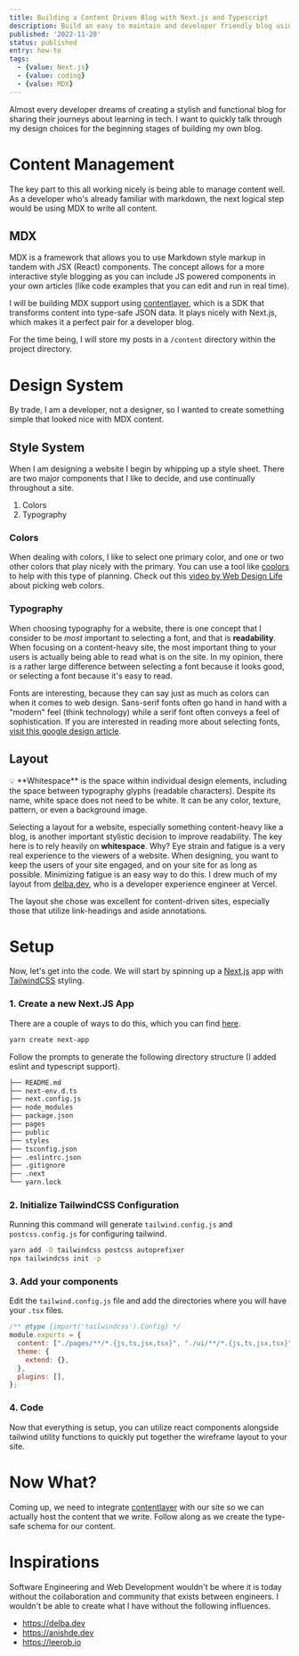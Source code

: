 ```yaml
---
title: Building a Content Driven Blog with Next.js and Typescript
description: Build an easy to maintain and developer friendly blog using Next.JS with the added benefits of typescript.
published: '2022-11-20'
status: published
entry: how-to
tags:
  - {value: Next.js}
  - {value: coding}
  - {value: MDX}
---
```


Almost every developer dreams of creating a stylish and functional blog for sharing their journeys about learning in tech. I want to quickly
talk through my design choices for the beginning stages of building my own blog.

# Content Management

The key part to this all working nicely is being able to manage content well. As a developer who's already familiar with markdown, the next
logical step would be using MDX to write all content.

## MDX

MDX is a framework that allows you to use Markdown style markup in tandem with JSX (React) components. The concept allows for a more interactive style blogging as you can include JS powered components in your own articles (like
code examples that you can edit and run in real time).

I will be building MDX support using [contentlayer](https://www.contentlayer.dev), which is a SDK that transforms content into type-safe JSON data. It plays nicely with Next.js, which makes it a perfect pair for a developer blog.

For the time being, I will store my posts in a `/content` directory within the project directory.

# Design System

By trade, I am a developer, not a designer, so I wanted to create something simple that looked nice with MDX content.

## Style System

When I am designing a website I begin by whipping up a style sheet. There are two major components that I like to decide, and use continually throughout a site.

1. Colors
2. Typography

### Colors

When dealing with colors, I like to select one primary color, and one or two other colors that play nicely with the primary. You can use a tool like [coolors](https://coolors.co)
to help with this type of planning. Check out this [video by Web Design Life](https://www.youtube.com/watch?v=lhNCOHEI-nE) about picking web colors.

### Typography

When choosing typography for a website, there is one concept that I consider to be _most_ important to selecting a font, and that is **readability**. When focusing
on a content-heavy site, the most important thing to your users is actually being able to read what is on the site. In my opinion, there is a rather large difference
between selecting a font because it looks good, or selecting a font because it's easy to read.

Fonts are interesting, because they can say just as much as colors can when it comes to web design. Sans-serif fonts often go hand in hand with a "modern" feel (think
technology) while a serif font often conveys a feel of sophistication. If you are interested in reading more about selecting fonts, [visit this google design article](https://design.google/library/choosing-web-fonts-beginners-guide/).

## Layout

<Aside>
  💡 **Whitespace** is the space within individual design elements, including the
  space between typography glyphs (readable characters). Despite its name, white
  space does not need to be white. It can be any color, texture, pattern, or
  even a background image.
</Aside>

Selecting a layout for a website, especially something content-heavy like a blog, is another important stylistic decision to improve readability. The key here is to rely heavily on
**whitespace**. Why? Eye strain and fatigue is a very real experience to the viewers of a website. When designing, you want to keep the users of your site engaged, and
on your site for as long as possible. Minimizing fatigue is an easy way to do this. I drew much of my layout from [delba.dev](https://delba.dev/), who is a developer
experience engineer at Vercel.

The layout she chose was excellent for content-driven sites, especially those that utilize link-headings and aside annotations.

# Setup

Now, let's get into the code. We will start by spinning up a [Next.js](https://nextjs.org) app with [TailwindCSS](https://tailwindcss.com/) styling.

### 1. Create a new Next.JS App

There are a couple of ways to do this, which you can find [here](https://nextjs.org/docs/getting-started).

```sh title="terminal"
yarn create next-app
```

Follow the prompts to generate the following directory structure (I added eslint and typescript support).

```sh
├── README.md
├── next-env.d.ts
├── next.config.js
├── node_modules
├── package.json
├── pages
├── public
├── styles
├── tsconfig.json
├── .eslintrc.json
├── .gitignore
├── .next
└── yarn.lock
```

### 2. Initialize TailwindCSS Configuration

Running this command will generate `tailwind.config.js` and `postcss.config.js` for configuring tailwind.

```sh title="terminal"
yarn add -D tailwindcss postcss autoprefixer
npx tailwindcss init -p
```

### 3. Add your components

Edit the `tailwind.config.js` file and add the directories where you will have your `.tsx` files.

```js showLineNumber title="tailwind.config.js" {4,5}
/** @type {import('tailwindcss').Config} */
module.exports = {
  content: ["./pages/**/*.{js,ts,jsx,tsx}", "./ui/**/*.{js,ts,jsx,tsx}"],
  theme: {
    extend: {},
  },
  plugins: [],
};
```

### 4. Code

Now that everything is setup, you can utilize react components alongside tailwind utility functions to quickly put together the wireframe
layout to your site.

# Now What?

Coming up, we need to integrate [contentlayer](https://www.contentlayer.dev) with our site so we can actually host the content that we write.
Follow along as we create the type-safe schema for our content.

# Inspirations

Software Engineering and Web Development wouldn't be where it is today without the collaboration and community that exists between engineers.
I wouldn't be able to create what I have without the following influences.

- https://delba.dev
- https://anishde.dev
- https://leerob.io
